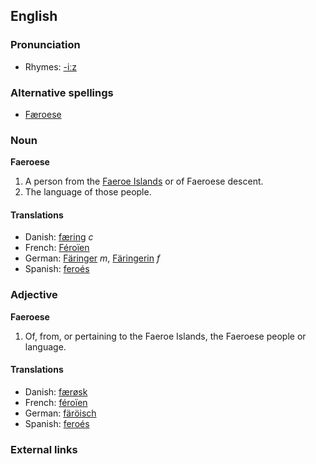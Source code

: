 {{interwiktionary|code=fo}}
==English==

===Pronunciation===
*Rhymes: [[Rhymes:English:-iːz|-iːz]]

===Alternative spellings===
* [[Færoese]]

===Noun===
{{wikipedia}}
'''Faeroese'''
#A person from the [[Faeroe Islands]] or of Faeroese descent.
#The language of those people.

====Translations====
*Danish: [[færing]] ''c''
*French: [[Féroïen]]
*German: [[Färinger]] ''m'', [[Färingerin]] ''f''
*Spanish: [[feroés]]

===Adjective===
'''Faeroese'''
#Of, from, or pertaining to the Faeroe Islands, the Faeroese people or language.

====Translations====
*Danish: [[færøsk]]
*French: [[féroïen]]
*German: [[färöisch]]
*Spanish: [[feroés]]

===External links===
{{ethnologue|code=fao}}
{{websters-online}}